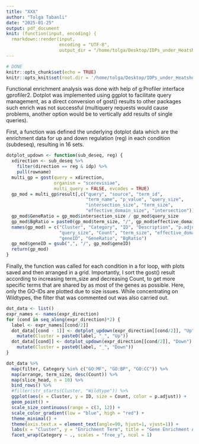 ```yaml
---
title: "XXX"
author: "Tolga Tabanli"
date: "2025-01-25"
output: pdf_document
knit: (function(input, encoding) {
  rmarkdown::render(input,
                    encoding = "UTF-8",
                    output_dir = "/home/tolga/Desktop/IDPs_under_Heatshock/Knittings")})
---
```


```r
# DONE
knitr::opts_chunk$set(echo = TRUE)
knitr::opts_knit$set(root.dir = '/home/tolga/Desktop/IDPs_under_Heatshock/')
```

Functional enrichment analysis was done with help of g:Profiler interface
gprofiler2. Dotplot was implemented using ggplot to facilitate query management,
as a direct conversion of gost() results to other packages such enrich was not
successful (multiquery requests would cause problems, another option would be
to vertically add results of single queries).

First, a function was defined the underlying dotplot data which are
the enrichment data for up and down regulation (reg) in each condition
(subdeseq), resulting in 16 sets.

```r
dotplot_updown <- function(sub_deseq, reg) {
  xdirection <- sub_deseq %>%
    filter(direction == reg & idp) %>%
    pull(rowname)
  multi_gp = gost(query = xdirection,
                  organism = "scerevisiae",
                  multi_query = FALSE, evcodes = TRUE)
  gp_mod = multi_gp$result[,c("query", "source", "term_id",
                              "term_name", "p_value", "query_size", 
                              "intersection_size", "term_size", 
                              "effective_domain_size", "intersection")]
  gp_mod$GeneRatio = gp_mod$intersection_size / gp_mod$query_size
  gp_mod$BgRatio = paste0(gp_mod$term_size, "/", gp_mod$effective_domain_size)
  names(gp_mod) = c("Cluster", "Category", "ID", "Description", "p.adjust", 
                    "query_size", "Count", "term_size", "effective_domain_size", 
                    "geneID", "GeneRatio", "BgRatio")
  gp_mod$geneID = gsub(",", "/", gp_mod$geneID)
  return(gp_mod)
}
```

Finally, the function was called for each condition in a for loop,
with plots saved and then arranged in a grid.
Importantly, I sort the gost() result according to increasing
term_size and decreasing Count, to get more specific terms that
are shared by as most of the genes as possible.
Here, only the GO-IDs are plotted due to size issues.
While concentrating on Wildtypes, the filter that was commented out
was also carried out.

```r
dot_data <- list()
expr_names <- names(expr_direction)
for (cond in seq_along(expr_direction)*2) {
  label <- expr_names[[cond/2]]
  dot_data[[cond - 1]] <- dotplot_updown(expr_direction[[cond/2]], "Up") %>%
    mutate(Cluster = paste0(label, "_", "Up"))
  dot_data[[cond]] <- dotplot_updown(expr_direction[[cond/2]], "Down") %>%
    mutate(Cluster = paste0(label, "_", "Down"))
}

dot_data %>%
  map(filter, Category %in% c("GO:MF", "GO:BP", "GO:CC")) %>%
  map(arrange, term_size, desc(Count)) %>%
  map(slice_head, n = 10) %>%
  bind_rows() %>%
  #filter(str_starts(Cluster, "Wildtype")) %>%
  ggplot(aes(x = Cluster, y = ID, size = Count, color = p.adjust)) +
  geom_point() +
  scale_size_continuous(range = c(3, 12)) +
  scale_color_gradient(low = "blue", high = "red") +
  theme_minimal() +
  theme(axis.text.x = element_text(angle=90, hjust=1, vjust=1)) +
  labs(x = "Cluster", y = "Enrichment Term", title = "Gene Enrichment Analysis") +
  facet_wrap(Category ~ ., scales = "free_y", ncol = 1)
```
